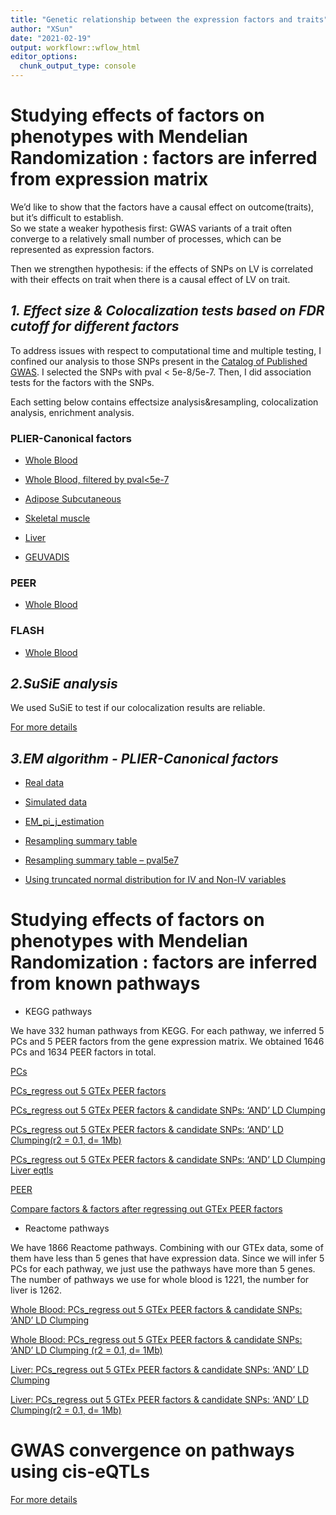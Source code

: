 ```yaml
---
title: "Genetic relationship between the expression factors and traits"
author: "XSun"
date: "2021-02-19"
output: workflowr::wflow_html
editor_options:
  chunk_output_type: console
---
```



# **Studying effects of factors on phenotypes with Mendelian Randomization : factors are inferred from expression matrix**

We'd like to show that the factors have a causal effect on outcome(traits), but it's difficult to establish.  
So we state a weaker hypothesis first: GWAS variants of a trait often converge to a relatively small number of processes, which can be represented as expression factors.

Then we strengthen hypothesis: if the effects of SNPs on LV is correlated with their effects on trait when there is a causal effect of LV on trait.


## *1. Effect size & Colocalization tests based on FDR cutoff for different factors*

To address issues with respect to computational time and multiple testing, I confined our analysis to those SNPs present in the [Catalog of Published GWAS](https://www.ebi.ac.uk/gwas/). I selected the SNPs with pval < 5e-8/5e-7. Then, I did association tests for the factors with the SNPs.

Each setting below contains effectsize analysis&resampling, colocalization analysis, enrichment analysis.

### PLIER-Canonical factors

- [Whole Blood](https://xsun1229.github.io/factor_analysis/catalog_gwas_pliercanon_sep_ldclumping_r01d1000.html)

- [Whole Blood, filtered by pval<5e-7](https://xsun1229.github.io/factor_analysis/catalog_gwas_pliercanon_sep_ldclumping_r01d1000_pval5e7.html)

- [Adipose Subcutaneous](https://xsun1229.github.io/factor_analysis/catalog_gwas_pliercanon_sep_ldclumping_r01d1000_adipose_sub.html)

- [Skeletal muscle](https://xsun1229.github.io/factor_analysis/catalog_gwas_pliercanon_sep_ldclumping_r01d1000_muscle.html)

- [Liver](https://xsun1229.github.io/factor_analysis/catalog_gwas_pliercanon_sep_ldclumping_r01d500d_liver.html)

- [GEUVADIS](https://xsun1229.github.io/factor_analysis/catalog_gwas_pliercanon_sep_ldclumping_r01d1000_geu.html)


### PEER 

- [Whole Blood](https://xsun1229.github.io/factor_analysis/catalog_gwas_peer_sep_ldclumping_r01d1000.html)

### FLASH

- [Whole Blood](https://xsun1229.github.io/factor_analysis/catalog_gwas_flash_sep_ldclumping_r01d1000.html)


## *2.SuSiE analysis*

We used SuSiE to test if our colocalization results are reliable. 

[For more details](https://xsun1229.github.io/factor_analysis/Susie_results.html)

## *3.EM algorithm - PLIER-Canonical factors*

- [Real data](https://xsun1229.github.io/factor_analysis/EM_algorithm_pliercanon.html)

- [Simulated data](https://xsun1229.github.io/factor_analysis/EM_simulation.html)

- [EM_pi_j_estimation](https://xsun1229.github.io/factor_analysis/EM_pij_estimation.html)

- [Resampling summary table](https://xsun1229.github.io/factor_analysis/EM_resampling_sum.html) 

- [Resampling summary table -- pval5e7](https://xsun1229.github.io/factor_analysis/EM_resampling_sum_pval5e7.html) 

- [Using truncated normal distribution for IV and Non-IV variables](https://xsun1229.github.io/factor_analysis/EM_algorithm_pliercanon_trunc.html)


# **Studying effects of factors on phenotypes with Mendelian Randomization : factors are inferred from known pathways**

- KEGG pathways

We have 332 human pathways from KEGG. For each pathway, we inferred 5 PCs and 5 PEER factors from the gene expression matrix. We obtained 1646 PCs and 1634 PEER factors in total. 

[PCs](https://xsun1229.github.io/factor_analysis/kegg_pcs_factor_traits.html)

[PCs_regress out 5 GTEx PEER factors](https://xsun1229.github.io/factor_analysis/kegg_pcs_factor_traits_regress_5.html)

[PCs_regress out 5 GTEx PEER factors & candidate SNPs: 'AND' LD Clumping](https://xsun1229.github.io/factor_analysis/kegg_pcs_factor_traits_regress_5_d500d.html)

[PCs_regress out 5 GTEx PEER factors & candidate SNPs: 'AND' LD Clumping(r2 = 0.1, d= 1Mb)](https://xsun1229.github.io/factor_analysis/kegg_pcs_factor_traits_regress_5_d1k.html)


[PCs_regress out 5 GTEx PEER factors & candidate SNPs: 'AND' LD Clumping Liver eqtls](https://xsun1229.github.io/factor_analysis/kegg_pcs_factor_traits_regress_5_d500d_liver.html)


[PEER](https://xsun1229.github.io/factor_analysis/kegg_peer_factor_traits.html)


[Compare factors & factors after regressing out GTEx PEER factors](https://xsun1229.github.io/factor_analysis/compare_regress.html)


- Reactome pathways

We have 1866 Reactome pathways. Combining with our GTEx data, some of them have less than 5 genes that have expression data. Since we will infer 5 PCs for each pathway, we just use the pathways have more than 5 genes. The number of pathways we use for whole blood is 1221, the number for liver is 1262. 

[Whole Blood: PCs_regress out 5 GTEx PEER factors & candidate SNPs: 'AND' LD Clumping](https://xsun1229.github.io/factor_analysis/reactome_pcs_factor_traits_regress_5_d500d.html)

[Whole Blood: PCs_regress out 5 GTEx PEER factors & candidate SNPs: 'AND' LD Clumping (r2 = 0.1, d= 1Mb)](https://xsun1229.github.io/factor_analysis/reactome_pcs_factor_traits_regress_5_d1k.html)

[Liver: PCs_regress out 5 GTEx PEER factors & candidate SNPs: 'AND' LD Clumping](https://xsun1229.github.io/factor_analysis/reactome_pcs_factor_traits_regress_5_d500d_liver.html)

[Liver: PCs_regress out 5 GTEx PEER factors & candidate SNPs: 'AND' LD Clumping(r2 = 0.1, d= 1Mb)](https://xsun1229.github.io/factor_analysis/reactome_pcs_factor_traits_regress_5_d1k_liver.html)


# **GWAS convergence on pathways using cis-eQTLs**

[For more details](https://xsun1229.github.io/factor_analysis/cispathway.html)


